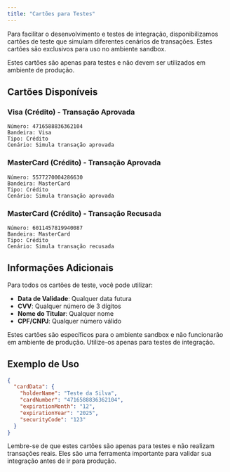 ```yaml
---
title: "Cartões para Testes"
---
```


Para facilitar o desenvolvimento e testes de integração, disponibilizamos cartões de teste que simulam diferentes cenários de transações. Estes cartões são exclusivos para uso no ambiente sandbox.

<Warning>
    Estes cartões são apenas para testes e não devem ser utilizados em ambiente de produção.
</Warning>

## Cartões Disponíveis

### Visa (Crédito) - Transação Aprovada
```
Número: 4716588836362104
Bandeira: Visa
Tipo: Crédito
Cenário: Simula transação aprovada
```

### MasterCard (Crédito) - Transação Aprovada
```
Número: 5577270004286630
Bandeira: MasterCard
Tipo: Crédito
Cenário: Simula transação aprovada
```

### MasterCard (Crédito) - Transação Recusada
```
Número: 6011457819940087
Bandeira: MasterCard
Tipo: Crédito
Cenário: Simula transação recusada
```

## Informações Adicionais

Para todos os cartões de teste, você pode utilizar:
- **Data de Validade**: Qualquer data futura
- **CVV**: Qualquer número de 3 dígitos
- **Nome do Titular**: Qualquer nome
- **CPF/CNPJ**: Qualquer número válido

<Note>
    Estes cartões são específicos para o ambiente sandbox e não funcionarão em ambiente de produção. Utilize-os apenas para testes de integração.
</Note>

## Exemplo de Uso

```json
{
  "cardData": {
    "holderName": "Teste da Silva",
    "cardNumber": "4716588836362104",
    "expirationMonth": "12",
    "expirationYear": "2025",
    "securityCode": "123"
  }
}
```

<Warning>
    Lembre-se de que estes cartões são apenas para testes e não realizam transações reais. Eles são uma ferramenta importante para validar sua integração antes de ir para produção.
</Warning>